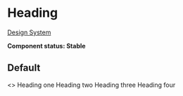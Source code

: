 
<Meta title="UI/Typography/Heading" component={Heading} />

# Heading

[Design System](https://designsystem.amsterdam.nl/7awj1hc9f/p/632a76-typography)

**Component status: Stable**

## Default

<Preview>
  <Story name="Default">
    <>
      <Heading>Heading one</Heading>
      <Heading forwardedAs="h2">Heading two</Heading>
      <Heading forwardedAs="h3">Heading three</Heading>
      <Heading forwardedAs="h4">Heading four</Heading>
    </>
  </Story>
</Preview>
